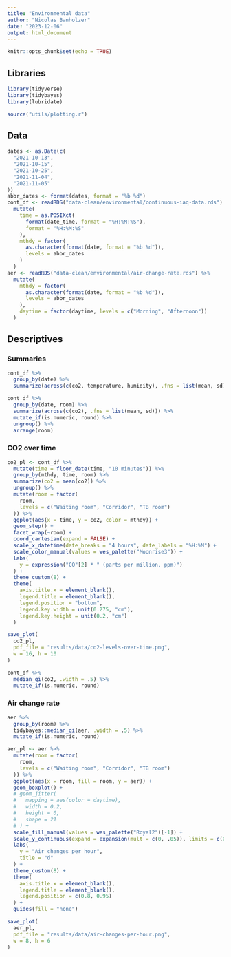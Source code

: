 ```yaml
---
title: "Environmental data"
author: "Nicolas Banholzer"
date: "2023-12-06"
output: html_document
---
```


```r
knitr::opts_chunk$set(echo = TRUE)
```

## Libraries

```r
library(tidyverse)
library(tidybayes)
library(lubridate)

source("utils/plotting.r")
```


## Data

```r
dates <- as.Date(c(
  "2021-10-13",
  "2021-10-15",
  "2021-10-25",
  "2021-11-04",
  "2021-11-05"
))
abbr_dates <- format(dates, format = "%b %d")
cont_df <- readRDS("data-clean/environmental/continuous-iaq-data.rds") %>%
  mutate(
    time = as.POSIXct(
      format(date_time, format = "%H:%M:%S"),
      format = "%H:%M:%S"
    ),
    mthdy = factor(
      as.character(format(date, format = "%b %d")),
      levels = abbr_dates
    )
  )
aer <- readRDS("data-clean/environmental/air-change-rate.rds") %>%
  mutate(
    mthdy = factor(
      as.character(format(date, format = "%b %d")),
      levels = abbr_dates
    ),
    daytime = factor(daytime, levels = c("Morning", "Afternoon"))
  )
```


## Descriptives

### Summaries

```r
cont_df %>%
  group_by(date) %>%
  summarize(across(c(co2, temperature, humidity), .fns = list(mean, sd)))

cont_df %>%
  group_by(date, room) %>%
  summarize(across(c(co2), .fns = list(mean, sd))) %>%
  mutate_if(is.numeric, round) %>%
  ungroup() %>%
  arrange(room)
```

### CO2 over time

```r
co2_pl <- cont_df %>%
  mutate(time = floor_date(time, "10 minutes")) %>%
  group_by(mthdy, time, room) %>%
  summarize(co2 = mean(co2)) %>%
  ungroup() %>%
  mutate(room = factor(
    room,
    levels = c("Waiting room", "Corridor", "TB room")
  )) %>%
  ggplot(aes(x = time, y = co2, color = mthdy)) +
  geom_step() +
  facet_wrap(~room) +
  coord_cartesian(expand = FALSE) +
  scale_x_datetime(date_breaks = "4 hours", date_labels = "%H:%M") +
  scale_color_manual(values = wes_palette("Moonrise3")) +
  labs(
    y = expression("CO"[2] * " (parts per million, ppm)")
  ) +
  theme_custom(8) +
  theme(
    axis.title.x = element_blank(),
    legend.title = element_blank(),
    legend.position = "bottom",
    legend.key.width = unit(0.275, "cm"),
    legend.key.height = unit(0.2, "cm")
  )

save_plot(
  co2_pl,
  pdf_file = "results/data/co2-levels-over-time.png",
  w = 16, h = 10
)

cont_df %>%
  median_qi(co2, .width = .5) %>%
  mutate_if(is.numeric, round)
```


### Air change rate

```r
aer %>%
  group_by(room) %>%
  tidybayes::median_qi(aer, .width = .5) %>%
  mutate_if(is.numeric, round)

aer_pl <- aer %>%
  mutate(room = factor(
    room,
    levels = c("Waiting room", "Corridor", "TB room")
  )) %>%
  ggplot(aes(x = room, fill = room, y = aer)) +
  geom_boxplot() +
  # geom_jitter(
  #   mapping = aes(color = daytime),
  #   width = 0.2,
  #   height = 0,
  #   shape = 21
  # ) +
  scale_fill_manual(values = wes_palette("Royal2")[-1]) +
  scale_y_continuous(expand = expansion(mult = c(0, .05)), limits = c(0, NA)) +
  labs(
    y = "Air changes per hour",
    title = "d"
  ) +
  theme_custom(8) +
  theme(
    axis.title.x = element_blank(),
    legend.title = element_blank(),
    legend.position = c(0.8, 0.95)
  ) +
  guides(fill = "none")

save_plot(
  aer_pl,
  pdf_file = "results/data/air-changes-per-hour.png",
  w = 8, h = 6
)
```

